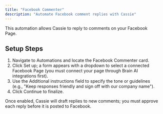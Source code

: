 ```yaml
---
title: "Facebook Commenter"
description: "Automate Facebook comment replies with Cassie"
---
```



This automation allows Cassie to reply to comments on your Facebook Page. 

## Setup Steps

1. Navigate to Automations and locate the Facebook Commenter card.
2. Click Set up; a form appears with a dropdown to select a connected Facebook Page (you must connect your page through Brain AI integrations first).
3. Use the Additional instructions field to specify the tone or guidelines (e.g., "Keep responses friendly and sign off with our company name").
4. Click Continue to finalize.

Once enabled, Cassie will draft replies to new comments; you must approve each reply before it is posted to Facebook.